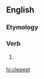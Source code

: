 ==English==

===Etymology===
{{suffix|en|clepe|est}}

===Verb===
{{head|en|verb form}}

# {{lb|en|obsolete}} {{form of|second-person singular|clepe|lang=en}}

[[hi:clepest]]